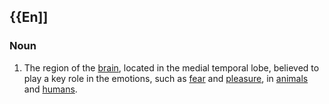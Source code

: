 =={{En]]==
===Noun===
# The region of the [[brain]], located in the medial temporal lobe, believed to play a key role in the emotions, such as [[fear]] and [[pleasure]], in [[animal]]s and [[human]]s.